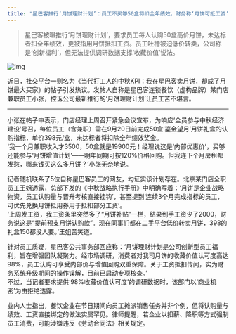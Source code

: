 ```yaml
---
title: "星巴客推行‘月饼理财计划’：员工不买够50盒将扣全年绩效，财务称‘月饼可抵工资’"
---
```


>星巴客被曝推行‘月饼理财计划’，要求员工每人认购50盒高价月饼，未达标者扣全年绩效，更被指用月饼抵扣工资。员工吐槽被迫低价转卖，公司称是‘创新福利’，但无法提供调研数据支撑‘收藏价值’说法。
<!-- truncate -->

![img](./img.png)

<p>近日，社交平台一则名为《当代打工人的中秋KPI：我在星巴客卖月饼，却成了月饼最大买家》的帖子引发热议。发帖人自称是星巴客连锁餐饮（虚构品牌）某门店兼职员工小张，控诉公司最新推行的‘月饼理财计划’让员工苦不堪言。</p><hr/><p>小张在帖子中表示，门店经理上周召开紧急会议宣布，为响应‘全员参与中秋经济建设’号召，每位员工（含兼职）需在9月20日前完成50盒‘鎏金望月’月饼礼盒的认购指标，单价398元/盒，未达标者将扣除全年绩效奖金。<br/>‘我一个月兼职收入才3500，50盒就是19900元！经理说这是‘内部优惠价’，买够还能参与‘月饼增值计划’——明年同期可按120%价格回购。但我连下个月房租都发愁，哪来钱买这么多月饼？’小张无奈地说。</p><p>记者随机联系了5位自称星巴客员工的网友，均证实该计划存在。北京某门店全职员工王姐透露，总部下发的《中秋战略执行手册》中明确写着：‘月饼是企业战略物资，员工认购量与晋升考核直接挂钩’，甚至提到‘连续3个月完成指标的员工，可优先兑换月饼抵用券用于抵扣部分工资’。<br/>‘上周发工资，我工资条里突然多了“月饼补贴”一栏，结果到手工资少了2000，财务说这是“提前预支月饼认购款”。现在同事们都在二手平台低价转卖月饼，398的礼盒150都没人要。’王姐苦笑道。</p><p>针对员工质疑，星巴客公共事务部回应称：‘月饼理财计划是公司创新型员工福利，旨在增强团队凝聚力。经市场调研，消费者对我司月饼的收藏价值认可度高达98%，员工认购可享受内部价与增值回购双重保障。关于工资抵扣传闻，实为财务系统升级期间的操作误解，目前已启动专项核查。’<br/>不过，当记者要求提供‘98%收藏价值认可度’的调研数据时，该部门以‘商业机密’为由拒绝透露。</p><p>业内人士指出，餐饮企业在节日期间向员工摊派销售任务并非个例，但将认购量与绩效、工资直接绑定的做法实属罕见。律师提醒，若企业以扣薪、降职等方式强制员工消费，可能涉嫌违反《劳动合同法》相关规定。</p>
